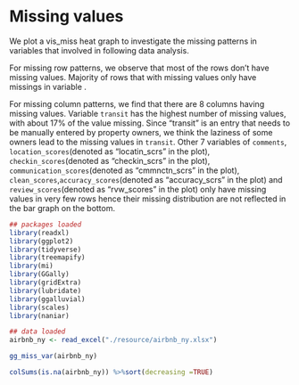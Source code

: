# Missing values


We plot a vis_miss heat graph to investigate the missing patterns in variables that involved in following data analysis.


For missing row patterns, we observe that most of the rows don't have missing values. Majority of rows that with missing values only have missings in variable  .   


For missing column patterns, we find that there are 8 columns having missing values. Variable ```transit``` has the highest number of missing values, with about 17% of the value missing. Since “transit” is an entry that needs to be manually entered by property owners, we think the laziness of some owners lead to the missing values in ```transit```. Other 7 variables of ```comments```, ```location_scores```(denoted as "locatin_scrs" in the plot), ```checkin_scores```(denoted as "checkin_scrs" in the plot), ```communication_scores```(denoted as "cmmnctn_scrs" in the plot), ```clean_scores```,```accuracy_scores```(denoted as "accuracy_scrs" in the plot)  and ```review_scores```(denoted as "rvw_scores" in the plot) only have missing values in very few rows hence their missing distribution are not reflected in the bar graph on the bottom.


```r
## packages loaded
library(readxl)
library(ggplot2)
library(tidyverse)
library(treemapify)
library(mi)
library(GGally)
library(gridExtra)
library(lubridate)
library(ggalluvial)
library(scales)
library(naniar)
```


```r
## data loaded
airbnb_ny <- read_excel("./resource/airbnb_ny.xlsx")
```



```r
gg_miss_var(airbnb_ny)
```


```r
colSums(is.na(airbnb_ny)) %>%sort(decreasing =TRUE)
```







